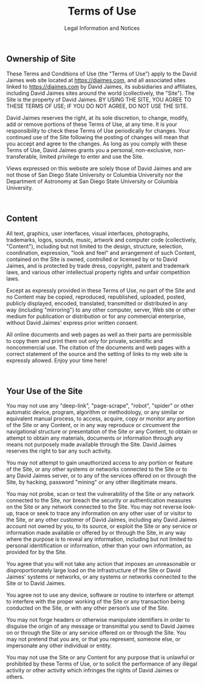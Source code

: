 
<h1 align="center" style={{marginTop: "2em"}}>Terms of Use</h1>
<p align="center">Legal Information and Notices</p>

<br/>

## Ownership of Site
These Terms and Conditions of Use (the "Terms of Use") apply to the David Jaimes web site located at https://djaimes.com, and all associated sites linked to https://djaimes.com by David Jaimes, its subsidiaries and affiliates, including David Jaimes sites around the world (collectively, the "Site"). The Site is the property of David Jaimes. BY USING THE SITE, YOU AGREE TO THESE TERMS OF USE; IF YOU DO NOT AGREE, DO NOT USE THE SITE.

David Jaimes reserves the right, at its sole discretion, to change, modify, add or remove portions of these Terms of Use, at any time. It is your responsibility to check these Terms of Use periodically for changes. Your continued use of the Site following the posting of changes will mean that you accept and agree to the changes. As long as you comply with these Terms of Use, David Jaimes grants you a personal, non-exclusive, non-transferable, limited privilege to enter and use the Site.

Views expressed on this website are solely those of David Jaimes and are not those of San Diego State University or Columbia University nor the Department of Astronomy at San Diego State University or Columbia University.

<br/>

## Content
All text, graphics, user interfaces, visual interfaces, photographs, trademarks, logos, sounds, music, artwork and computer code (collectively, "Content"), including but not limited to the design, structure, selection, coordination, expression, "look and feel" and arrangement of such Content, contained on the Site is owned, controlled or licensed by or to David Jaimes, and is protected by trade dress, copyright, patent and trademark laws, and various other intellectual property rights and unfair competition laws.

Except as expressly provided in these Terms of Use, no part of the Site and no Content may be copied, reproduced, republished, uploaded, posted, publicly displayed, encoded, translated, transmitted or distributed in any way (including "mirroring") to any other computer, server, Web site or other medium for publication or distribution or for any commercial enterprise, without David Jaimes' express prior written consent.

All online documents and web pages as well as their parts are permissible to copy them and print them out only for private, scientific and noncommercial use. The citation of the documents and web pages with a correct statement of the source and the setting of links to my web site is expressly allowed. Enjoy your time here!

<br/>

## Your Use of the Site
You may not use any "deep-link", "page-scrape", "robot", "spider" or other automatic device, program, algorithm or methodology, or any similar or equivalent manual process, to access, acquire, copy or monitor any portion of the Site or any Content, or in any way reproduce or circumvent the navigational structure or presentation of the Site or any Content, to obtain or attempt to obtain any materials, documents or information through any means not purposely made available through the Site. David Jaimes reserves the right to bar any such activity.

You may not attempt to gain unauthorized access to any portion or feature of the Site, or any other systems or networks connected to the Site or to any David Jaimes server, or to any of the services offered on or through the Site, by hacking, password "mining" or any other illegitimate means.

You may not probe, scan or test the vulnerability of the Site or any network connected to the Site, nor breach the security or authentication measures on the Site or any network connected to the Site. You may not reverse look-up, trace or seek to trace any information on any other user of or visitor to the Site, or any other customer of David Jaimes, including any David Jaimes account not owned by you, to its source, or exploit the Site or any service or information made available or offered by or through the Site, in any way where the purpose is to reveal any information, including but not limited to personal identification or information, other than your own information, as provided for by the Site.

You agree that you will not take any action that imposes an unreasonable or disproportionately large load on the infrastructure of the Site or David Jaimes' systems or networks, or any systems or networks connected to the Site or to David Jaimes.

You agree not to use any device, software or routine to interfere or attempt to interfere with the proper working of the Site or any transaction being conducted on the Site, or with any other person’s use of the Site.

You may not forge headers or otherwise manipulate identifiers in order to disguise the origin of any message or transmittal you send to David Jaimes on or through the Site or any service offered on or through the Site. You may not pretend that you are, or that you represent, someone else, or impersonate any other individual or entity.

You may not use the Site or any Content for any purpose that is unlawful or prohibited by these Terms of Use, or to solicit the performance of any illegal activity or other activity which infringes the rights of David Jaimes or others.
